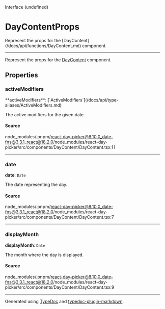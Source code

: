 <SectionTitle>Interface (undefined)</SectionTitle>

# DayContentProps

<Description>
  Represent the props for the [DayContent](/docs/api/functions/DayContent.md)
  component.
</Description>

---

Represent the props for the [DayContent](/docs/api/functions/DayContent.md) component.

## Properties

<a id="activemodifiers" name="activemodifiers"></a>

### activeModifiers

<SignatureMemberIdentifier>
  **activeModifiers**:
  [`ActiveModifiers`](/docs/api/type-aliases/ActiveModifiers.md)
</SignatureMemberIdentifier>

The active modifiers for the given date.

#### Source

node_modules/.pnpm/react-day-picker@8.10.0_date-fns@3.3.1_react@18.2.0/node_modules/react-day-picker/src/components/DayContent/DayContent.tsx:11

---

<a id="date" name="date"></a>

### date

<SignatureMemberIdentifier>**date**: `Date`</SignatureMemberIdentifier>

The date representing the day.

#### Source

node_modules/.pnpm/react-day-picker@8.10.0_date-fns@3.3.1_react@18.2.0/node_modules/react-day-picker/src/components/DayContent/DayContent.tsx:7

---

<a id="displaymonth" name="displaymonth"></a>

### displayMonth

<SignatureMemberIdentifier>**displayMonth**: `Date`</SignatureMemberIdentifier>

The month where the day is displayed.

#### Source

node_modules/.pnpm/react-day-picker@8.10.0_date-fns@3.3.1_react@18.2.0/node_modules/react-day-picker/src/components/DayContent/DayContent.tsx:9

---

Generated using [TypeDoc](https://typedoc.org) and [typedoc-plugin-markdown](https://typedoc-plugin-markdown.org).
